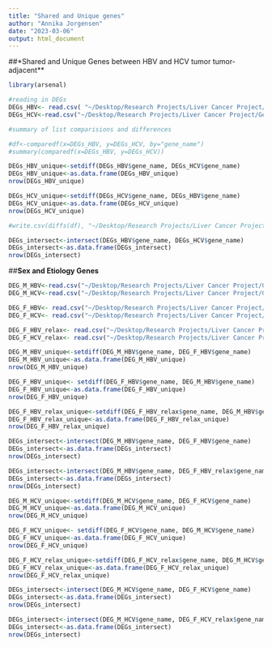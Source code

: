 ```yaml
---
title: "Shared and Unique genes"
author: "Annika Jorgensen"
date: "2023-03-06"
output: html_document
---
```


##*Shared and Unique Genes between HBV and HCV tumor tumor-adjacent**
```r
library(arsenal)

#reading in DEGs
DEGs_HBV<- read.csv( "~/Desktop/Research Projects/Liver Cancer Project/Gene lists/DEG_HBV_covariate.csv")
DEGs_HCV<-read.csv("~/Desktop/Research Projects/Liver Cancer Project/Gene lists/DEG_HCV_covariate.csv")

#summary of list comparisions and differences

#df<-comparedf(x=DEGs_HBV, y=DEGs_HCV, by="gene_name")
#summary(comparedf(x=DEGs_HBV, y=DEGs_HCV))
```

```r
DEGs_HBV_unique<-setdiff(DEGs_HBV$gene_name, DEGs_HCV$gene_name)
DEGs_HBV_unique<-as.data.frame(DEGs_HBV_unique)
nrow(DEGs_HBV_unique)

DEGs_HCV_unique<-setdiff(DEGs_HCV$gene_name, DEGs_HBV$gene_name)
DEGs_HCV_unique<-as.data.frame(DEGs_HCV_unique)
nrow(DEGs_HCV_unique)

#write.csv(diffs(df), "~/Desktop/Research Projects/Liver Cancer Project/Gene lists/etiology_gene_differences.csv")
```

```r
DEGs_intersect<-intersect(DEGs_HBV$gene_name, DEGs_HCV$gene_name) 
DEGs_intersect<-as.data.frame(DEGs_intersect)
nrow(DEGs_intersect)
```

##**Sex and Etiology Genes**

```r
DEG_M_HBV<-read.csv("~/Desktop/Research Projects/Liver Cancer Project/Gene lists/DEG_M_HBV.csv")
DEG_M_HCV<-read.csv("~/Desktop/Research Projects/Liver Cancer Project/Gene lists/DEG_M_HCV.csv")

DEG_F_HBV<- read.csv("~/Desktop/Research Projects/Liver Cancer Project/Gene lists/DEG_F_HBV.csv")
DEG_F_HCV<- read.csv("~/Desktop/Research Projects/Liver Cancer Project/Gene lists/DEG_F_HCV.csv")

DEG_F_HBV_relax<- read.csv("~/Desktop/Research Projects/Liver Cancer Project/Gene lists/DEG_F_HBV_relax_p.csv")
DEG_F_HCV_relax<- read.csv("~/Desktop/Research Projects/Liver Cancer Project/Gene lists/DEG_F_HCV_relax_p.csv")

```

```r
DEG_M_HBV_unique<-setdiff(DEG_M_HBV$gene_name, DEG_F_HBV$gene_name)
DEG_M_HBV_unique<-as.data.frame(DEG_M_HBV_unique)
nrow(DEG_M_HBV_unique)
```

```r
DEG_F_HBV_unique<- setdiff(DEG_F_HBV$gene_name, DEG_M_HBV$gene_name)
DEG_F_HBV_unique<-as.data.frame(DEG_F_HBV_unique)
nrow(DEG_F_HBV_unique)

DEG_F_HBV_relax_unique<-setdiff(DEG_F_HBV_relax$gene_name, DEG_M_HBV$gene_name)
DEG_F_HBV_relax_unique<-as.data.frame(DEG_F_HBV_relax_unique)
nrow(DEG_F_HBV_relax_unique)

DEGs_intersect<-intersect(DEG_M_HBV$gene_name, DEG_F_HBV$gene_name) 
DEGs_intersect<-as.data.frame(DEGs_intersect)
nrow(DEGs_intersect)

DEGs_intersect<-intersect(DEG_M_HBV$gene_name, DEG_F_HBV_relax$gene_name) 
DEGs_intersect<-as.data.frame(DEGs_intersect)
nrow(DEGs_intersect)
```

```r
DEG_M_HCV_unique<-setdiff(DEG_M_HCV$gene_name, DEG_F_HCV$gene_name)
DEG_M_HCV_unique<-as.data.frame(DEG_M_HCV_unique)
nrow(DEG_M_HCV_unique)
```

```r
DEG_F_HCV_unique<- setdiff(DEG_F_HCV$gene_name, DEG_M_HCV$gene_name)
DEG_F_HCV_unique<-as.data.frame(DEG_F_HCV_unique)
nrow(DEG_F_HCV_unique)

DEG_F_HCV_relax_unique<-setdiff(DEG_F_HCV_relax$gene_name, DEG_M_HCV$gene_name)
DEG_F_HCV_relax_unique<-as.data.frame(DEG_F_HCV_relax_unique)
nrow(DEG_F_HCV_relax_unique)

DEGs_intersect<-intersect(DEG_M_HCV$gene_name, DEG_F_HCV$gene_name) 
DEGs_intersect<-as.data.frame(DEGs_intersect)
nrow(DEGs_intersect)

DEGs_intersect<-intersect(DEG_M_HCV$gene_name, DEG_F_HCV_relax$gene_name) 
DEGs_intersect<-as.data.frame(DEGs_intersect)
nrow(DEGs_intersect)
```
